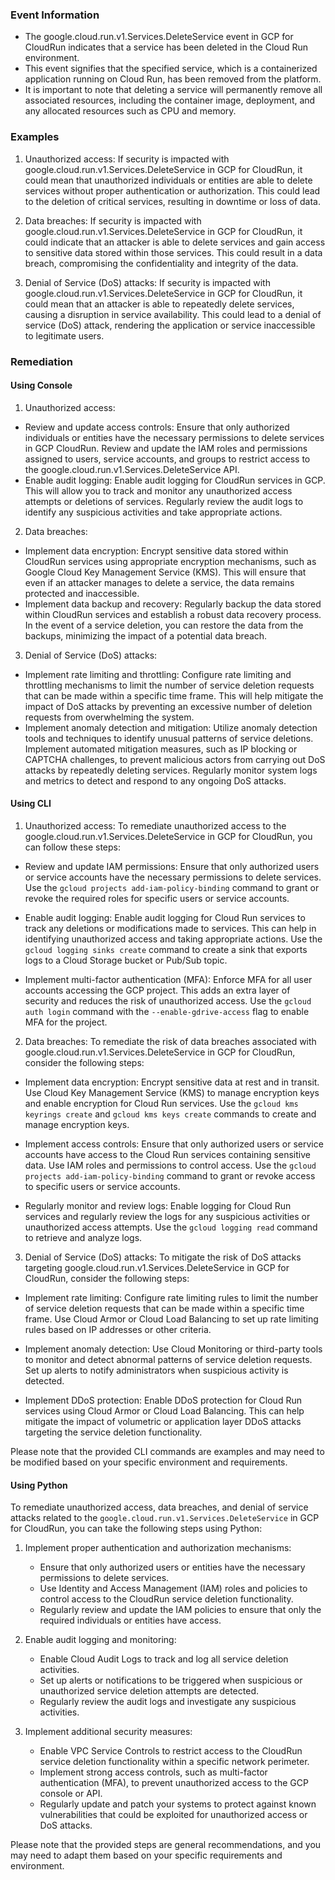 
### Event Information

- The google.cloud.run.v1.Services.DeleteService event in GCP for CloudRun indicates that a service has been deleted in the Cloud Run environment.
- This event signifies that the specified service, which is a containerized application running on Cloud Run, has been removed from the platform.
- It is important to note that deleting a service will permanently remove all associated resources, including the container image, deployment, and any allocated resources such as CPU and memory.


### Examples

1. Unauthorized access: If security is impacted with google.cloud.run.v1.Services.DeleteService in GCP for CloudRun, it could mean that unauthorized individuals or entities are able to delete services without proper authentication or authorization. This could lead to the deletion of critical services, resulting in downtime or loss of data.

2. Data breaches: If security is impacted with google.cloud.run.v1.Services.DeleteService in GCP for CloudRun, it could indicate that an attacker is able to delete services and gain access to sensitive data stored within those services. This could result in a data breach, compromising the confidentiality and integrity of the data.

3. Denial of Service (DoS) attacks: If security is impacted with google.cloud.run.v1.Services.DeleteService in GCP for CloudRun, it could mean that an attacker is able to repeatedly delete services, causing a disruption in service availability. This could lead to a denial of service (DoS) attack, rendering the application or service inaccessible to legitimate users.

### Remediation

#### Using Console

1. Unauthorized access:
- Review and update access controls: Ensure that only authorized individuals or entities have the necessary permissions to delete services in GCP CloudRun. Review and update the IAM roles and permissions assigned to users, service accounts, and groups to restrict access to the google.cloud.run.v1.Services.DeleteService API.
- Enable audit logging: Enable audit logging for CloudRun services in GCP. This will allow you to track and monitor any unauthorized access attempts or deletions of services. Regularly review the audit logs to identify any suspicious activities and take appropriate actions.

2. Data breaches:
- Implement data encryption: Encrypt sensitive data stored within CloudRun services using appropriate encryption mechanisms, such as Google Cloud Key Management Service (KMS). This will ensure that even if an attacker manages to delete a service, the data remains protected and inaccessible.
- Implement data backup and recovery: Regularly backup the data stored within CloudRun services and establish a robust data recovery process. In the event of a service deletion, you can restore the data from the backups, minimizing the impact of a potential data breach.

3. Denial of Service (DoS) attacks:
- Implement rate limiting and throttling: Configure rate limiting and throttling mechanisms to limit the number of service deletion requests that can be made within a specific time frame. This will help mitigate the impact of DoS attacks by preventing an excessive number of deletion requests from overwhelming the system.
- Implement anomaly detection and mitigation: Utilize anomaly detection tools and techniques to identify unusual patterns of service deletions. Implement automated mitigation measures, such as IP blocking or CAPTCHA challenges, to prevent malicious actors from carrying out DoS attacks by repeatedly deleting services. Regularly monitor system logs and metrics to detect and respond to any ongoing DoS attacks.

#### Using CLI

1. Unauthorized access: To remediate unauthorized access to the google.cloud.run.v1.Services.DeleteService in GCP for CloudRun, you can follow these steps:

- Review and update IAM permissions: Ensure that only authorized users or service accounts have the necessary permissions to delete services. Use the `gcloud projects add-iam-policy-binding` command to grant or revoke the required roles for specific users or service accounts.

- Enable audit logging: Enable audit logging for Cloud Run services to track any deletions or modifications made to services. This can help in identifying unauthorized access and taking appropriate actions. Use the `gcloud logging sinks create` command to create a sink that exports logs to a Cloud Storage bucket or Pub/Sub topic.

- Implement multi-factor authentication (MFA): Enforce MFA for all user accounts accessing the GCP project. This adds an extra layer of security and reduces the risk of unauthorized access. Use the `gcloud auth login` command with the `--enable-gdrive-access` flag to enable MFA for the project.

2. Data breaches: To remediate the risk of data breaches associated with google.cloud.run.v1.Services.DeleteService in GCP for CloudRun, consider the following steps:

- Implement data encryption: Encrypt sensitive data at rest and in transit. Use Cloud Key Management Service (KMS) to manage encryption keys and enable encryption for Cloud Run services. Use the `gcloud kms keyrings create` and `gcloud kms keys create` commands to create and manage encryption keys.

- Implement access controls: Ensure that only authorized users or service accounts have access to the Cloud Run services containing sensitive data. Use IAM roles and permissions to control access. Use the `gcloud projects add-iam-policy-binding` command to grant or revoke access to specific users or service accounts.

- Regularly monitor and review logs: Enable logging for Cloud Run services and regularly review the logs for any suspicious activities or unauthorized access attempts. Use the `gcloud logging read` command to retrieve and analyze logs.

3. Denial of Service (DoS) attacks: To mitigate the risk of DoS attacks targeting google.cloud.run.v1.Services.DeleteService in GCP for CloudRun, consider the following steps:

- Implement rate limiting: Configure rate limiting rules to limit the number of service deletion requests that can be made within a specific time frame. Use Cloud Armor or Cloud Load Balancing to set up rate limiting rules based on IP addresses or other criteria.

- Implement anomaly detection: Use Cloud Monitoring or third-party tools to monitor and detect abnormal patterns of service deletion requests. Set up alerts to notify administrators when suspicious activity is detected.

- Implement DDoS protection: Enable DDoS protection for Cloud Run services using Cloud Armor or Cloud Load Balancing. This can help mitigate the impact of volumetric or application layer DDoS attacks targeting the service deletion functionality.

Please note that the provided CLI commands are examples and may need to be modified based on your specific environment and requirements.

#### Using Python

To remediate unauthorized access, data breaches, and denial of service attacks related to the `google.cloud.run.v1.Services.DeleteService` in GCP for CloudRun, you can take the following steps using Python:

1. Implement proper authentication and authorization mechanisms:
   - Ensure that only authorized users or entities have the necessary permissions to delete services.
   - Use Identity and Access Management (IAM) roles and policies to control access to the CloudRun service deletion functionality.
   - Regularly review and update the IAM policies to ensure that only the required individuals or entities have access.

2. Enable audit logging and monitoring:
   - Enable Cloud Audit Logs to track and log all service deletion activities.
   - Set up alerts or notifications to be triggered when suspicious or unauthorized service deletion attempts are detected.
   - Regularly review the audit logs and investigate any suspicious activities.

3. Implement additional security measures:
   - Enable VPC Service Controls to restrict access to the CloudRun service deletion functionality within a specific network perimeter.
   - Implement strong access controls, such as multi-factor authentication (MFA), to prevent unauthorized access to the GCP console or API.
   - Regularly update and patch your systems to protect against known vulnerabilities that could be exploited for unauthorized access or DoS attacks.

Please note that the provided steps are general recommendations, and you may need to adapt them based on your specific requirements and environment.

